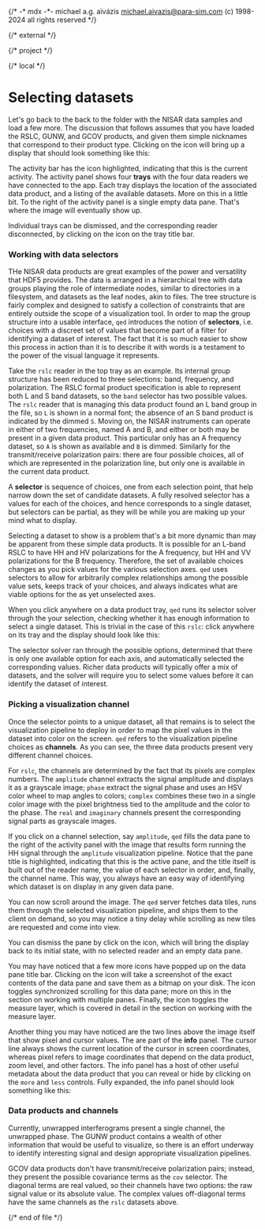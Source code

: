 {/*
    -* mdx -*-
    michael a.g. aïvázis <michael.aivazis@para-sim.com>
    (c) 1998-2024 all rights reserved
*/}

{/* external */}

{/* project */}

{/* local */}


# <a name="datasets" />Selecting datasets

Let's go back to the back to the folder with the NISAR data samples and load a few more. The
discussion that follows assumes that you have loaded the RSLC, GUNW, and GCOV products, and
given them simple nicknames that correspond to their product type. Clicking on the
<Badge><Data/></Badge> icon will bring up a display that should look something like this:

<Screenshot src="figures/qed-datasets-start.png" />

The activity bar has the <Badge><Data/></Badge> icon highlighted, indicating that this is the
current activity. The activity panel shows four **trays** with the four data readers we have
connected to the app. Each tray displays the location of the associated data product, and a listing
of the available datasets. More on this in a little bit. To the right of the activity panel is a
single empty data pane. That's where the image will eventually show up.

Individual trays can be dismissed, and the corresponding reader disconnected, by clicking on the
<Badge><X /></Badge> icon on the tray title bar.

### <a name="#datasets.selectors" />Working with data selectors

THe NISAR data products are great examples of the power and versatility that HDF5 provides. The data
is arranged in a hierarchical tree with data groups playing the role of intermediate nodes, similar
to directories in a filesystem, and datasets as the leaf nodes, akin to files. The tree structure
is fairly complex and designed to satisfy a collection of constraints that are entirely outside the
scope of a visualization tool. In order to map the group structure into a usable interface, `qed`
introduces the notion of **selectors**, i.e. choices with a discreet set of values that become part
of a filter for identifying a dataset of interest. The fact that it is so much easier to show this
process in action than it is to describe it with words is a testament to the power of the visual
language it represents.

Take the `rslc` reader in the top tray as an example. Its internal group structure has been reduced
to three selections: band, frequency, and polarization. The RSLC formal product specification is
able to represent both L and S band datasets, so the `band` selector has two possible values. The
`rslc` reader that is managing this data product found an L band group in the file, so `L` is shown
in a normal font; the absence of an S band product is indicated by the dimmed `S`. Moving on, the
NISAR instruments can operate in either of two frequencies, named A and B, and either or both may be
present in a given data product. This particular only has an A frequency dataset, so `A` is shown as
available and `B` is dimmed. Similarly for the transmit/receive polarization pairs: there are four
possible choices, all of which are represented in the polarization line, but only one is available
in the current data product.

A **selector** is sequence of choices, one from each selection point, that help narrow down the set of
candidate datasets. A fully resolved selector has a values for each of the choices, and hence
corresponds to a single dataset, but selectors can be partial, as they will be while you are making
up your mind what to display.

Selecting a dataset to show is a problem that's a bit more dynamic than may be apparent from these
simple data products. It is possible for an L-band RSLC to have HH and HV polarizations for the A
frequency, but HH and VV polarizations for the B frequency. Therefore, the set of available choices
changes as you pick values for the various selection axes. `qed` uses selectors to allow for
arbitrarily complex relationships among the possible value sets, keeps track of your choices, and
always indicates what are viable options for the as yet unselected axes.

When you click anywhere on a data product tray, `qed` runs its selector solver through the your
selection, checking whether it has enough information to select a single dataset. This is trivial in
the case of this `rslc`: click anywhere on its tray and the display should look like this:

<Screenshot src="figures/qed-datasets-rslc-selectors.png" />

The selector solver ran through the possible options, determined that there is only one available
option for each axis, and automatically selected the corresponding values. Richer data products will
typically offer a mix of datasets, and the solver will require you to select some values before it
can identify the dataset of interest.

### <a name="#datasets.channels" />Picking a visualization channel

Once the selector points to a unique dataset, all that remains is to select the visualization
pipeline to deploy in order to map the pixel values in the dataset into color on the screen. `qed`
refers to the visualization pipeline choices as **channels**. As you can see, the three data
products present very different channel choices.

 For `rslc`, the channels are determined by the fact that its pixels are complex numbers. The
`amplitude` channel extracts the signal amplitude and displays it as a grayscale image; `phase`
extract the signal phase and uses an HSV color wheel to map angles to colors; `complex` combines
these two in a single color image with the pixel brightness tied to the amplitude and the color to
the phase. The `real` and `imaginary` channels present the corresponding signal parts as grayscale
images.

If you click on a channel selection, say `amplitude`, `qed` fills the data pane to the right of the
activity panel with the image that results form running the HH signal through the `amplitude`
visualization pipeline. Notice that the pane title is highlighted, indicating that this is the
active pane, and the title itself is built out of the reader name, the value of each selector in
order, and, finally, the channel name. This way, you always have an easy way of identifying which
dataset is on display in any given data pane.

<Screenshot src="figures/qed-datasets-rslc-channel.png" />

You can now scroll around the image. The `qed` server fetches data tiles, runs them through the
selected visualization pipeline, and ships them to the client on demand, so you may notice a tiny
delay while scrolling as new tiles are requested and come into view.

You can dismiss the pane by click on the <Badge><X/></Badge> icon, which will bring the display
back to its initial state, with no selected reader and an empty data pane.

You may have noticed that a few more icons have popped up on the data pane title bar. Clicking on
the <Badge><Camera/></Badge> icon will take a screenshot of the exact contents of the data pane and
save them as a bitmap on your disk. The <Badge><Eye/></Badge> icon toggles synchronized scrolling
for this data pane; more on this in the section on working with multiple panes. Finally, the
<Badge><Target/></Badge> icon toggles the measure layer, which is covered in detail in the
section on working with the measure layer.

Another thing you may have noticed are the two lines above the image itself that show pixel and
cursor values. The are part of the **info** panel. The cursor line always shows the current location
of the cursor in screen coordinates, whereas pixel refers to image coordinates that depend on the
data product, zoom level, and other factors. The info panel has a host of other useful metadata
about the data product that you can reveal or hide by clicking on the `more` and `less` controls.
Fully expanded, the info panel should look something like this:

<Screenshot src="figures/qed-datasets-rslc-info.png" />

### <a name="#datasets.availability" />Data products and channels

Currently, unwrapped interferograms present a single channel, the unwrapped phase. The GUNW product
contains a wealth of other information that would be useful to visualize, so there is an effort
underway to identify interesting signal and design appropriate visualization pipelines.

GCOV data products don't have transmit/receive polarization pairs; instead, they present the
possible covariance terms as the `cov` selector. The diagonal terms are real valued, so their
channels have two options: the raw signal value or its absolute value. The complex values
off-diagonal terms have the same channels as the `rslc` datasets above.

{/* end of file */}

